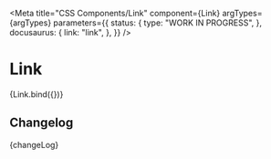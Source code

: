 
<Meta
  title="CSS Components/Link"
  component={Link}
  argTypes={argTypes}
  parameters={{
    status: {
      type: "WORK IN PROGRESS",
    },
    docusaurus: {
      link: "link",
    },
  }}
/>

# Link

<Canvas>
  <Story name="Link" args={defaultArgs}>
    {Link.bind({})}
  </Story>
</Canvas>

<ArgsTable story="Link" />

## Changelog

<Description>{changeLog}</Description>
